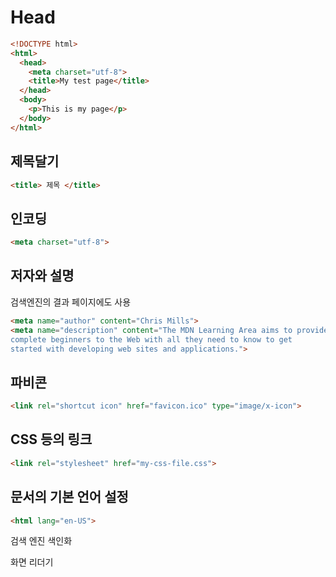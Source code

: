 # Head

```html
<!DOCTYPE html>
<html>
  <head>
    <meta charset="utf-8">
    <title>My test page</title>
  </head>
  <body>
    <p>This is my page</p>
  </body>
</html>
```

## 제목달기

```html
<title> 제목 </title>
```



## 인코딩

```html
<meta charset="utf-8">
```



## 저자와 설명

검색엔진의 결과 페이지에도 사용

```html
<meta name="author" content="Chris Mills">
<meta name="description" content="The MDN Learning Area aims to provide
complete beginners to the Web with all they need to know to get
started with developing web sites and applications.">
```



## 파비콘

```html
<link rel="shortcut icon" href="favicon.ico" type="image/x-icon">
```



## CSS 등의 링크

```html
<link rel="stylesheet" href="my-css-file.css">
```



## 문서의 기본 언어 설정

```html
<html lang="en-US">
```

검색 엔진 색인화

화면 리더기